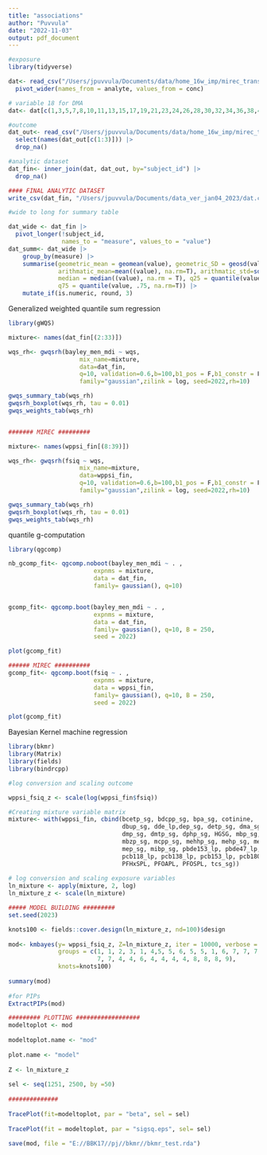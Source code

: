 ```yaml
---
title: "associations"
author: "Puvvula"
date: "2022-11-03"
output: pdf_document
---
```


```r
#exposure
library(tidyverse)

dat<- read_csv("/Users/jpuvvula/Documents/data/home_16w_imp/mirec_transf/home_exp_fin.csv") |>
  pivot_wider(names_from = analyte, values_from = conc)

# variable 18 for DMA
dat<- dat[c(1,3,5,7,8,10,11,13,15,17,19,21,23,24,26,28,30,32,34,36,38,40,41:50,52)] 

#outcome
dat_out<- read_csv("/Users/jpuvvula/Documents/data/home_16w_imp/mirec_transf/outcome_wide.csv") |>
  select(names(dat_out[c(1:3)])) |>
  drop_na()

#analytic dataset
dat_fin<- inner_join(dat, dat_out, by="subject_id") |>
  drop_na()

#### FINAL ANALYTIC DATASET
write_csv(dat_fin, "/Users/jpuvvula/Documents/data_ver_jan04_2023/dat.csv")

#wide to long for summary table

dat_wide <- dat_fin |> 
  pivot_longer(!subject_id,
               names_to = "measure", values_to = "value")
dat_summ<- dat_wide |> 
    group_by(measure) |>
    summarise(geometric_mean = geomean(value), geometric_SD = geosd(value),
              arithmatic_mean=mean((value), na.rm=T), arithmatic_std=sd((value), na.rm = T),
              median = median((value), na.rm = T), q25 = quantile(value, .25, na.rm=T),
              q75 = quantile(value, .75, na.rm=T)) |>
    mutate_if(is.numeric, round, 3)
```

Generalized weighted quantile sum regression
```r
library(gWQS)

mixture<- names(dat_fin[(2:33)])

wqs_rh<- gwqsrh(bayley_men_mdi ~ wqs,
                    mix_name=mixture,
                    data=dat_fin,
                    q=10, validation=0.6,b=100,b1_pos = F,b1_constr = F,
                    family="gaussian",zilink = log, seed=2022,rh=10)

gwqs_summary_tab(wqs_rh)
gwqsrh_boxplot(wqs_rh, tau = 0.01)
gwqs_weights_tab(wqs_rh)


####### MIREC #########

mixture<- names(wppsi_fin[(8:39)])

wqs_rh<- gwqsrh(fsiq ~ wqs,
                    mix_name=mixture,
                    data=wppsi_fin,
                    q=10, validation=0.6,b=100,b1_pos = F,b1_constr = F,
                    family="gaussian",zilink = log, seed=2022,rh=10)

gwqs_summary_tab(wqs_rh)
gwqsrh_boxplot(wqs_rh, tau = 0.01)
gwqs_weights_tab(wqs_rh)

```

quantile g-computation
```r
library(qgcomp)

nb_gcomp_fit<- qgcomp.noboot(bayley_men_mdi ~ . ,
                        expnms = mixture,
                        data = dat_fin,
                        family= gaussian(), q=10)


gcomp_fit<- qgcomp.boot(bayley_men_mdi ~ . ,
                        expnms = mixture,
                        data = dat_fin,
                        family= gaussian(), q=10, B = 250,
                        seed = 2022)

plot(gcomp_fit)

###### MIREC ##########
gcomp_fit<- qgcomp.boot(fsiq ~ . ,
                        expnms = mixture,
                        data = wppsi_fin,
                        family= gaussian(), q=10, B = 250,
                        seed = 2022)

plot(gcomp_fit)


```

Bayesian Kernel machine regression
```r
library(bkmr)
library(Matrix)
library(fields)
library(bindrcpp)

#log conversion and scaling outcome

wppsi_fsiq_z <- scale(log(wppsi_fin$fsiq))

#Creating mixture variable matrix
mixture<- with(wppsi_fin, cbind(bcetp_sg, bdcpp_sg, bpa_sg, cotinine,
                                dbup_sg, dde_lp,dep_sg, detp_sg, dma_sg,
                                dmp_sg, dmtp_sg, dphp_sg, HGSG, mbp_sg,
                                mbzp_sg, mcpp_sg, mehhp_sg, mehp_sg, meohp_sg,
                                mep_sg, mibp_sg, pbde153_lp, pbde47_lp, PBSG,
                                pcb118_lp, pcb138_lp, pcb153_lp, pcb180_lp,
                                PFHxSPL, PFOAPL, PFOSPL, tcs_sg))
 
# log conversion and scaling exposure variables
ln_mixture <- apply(mixture, 2, log) 
ln_mixture_z <- scale(ln_mixture) 

##### MODEL BUILDING #########
set.seed(2023)

knots100 <- fields::cover.design(ln_mixture_z, nd=100)$design
 
mod<- kmbayes(y= wppsi_fsiq_z, Z=ln_mixture_z, iter = 10000, verbose = T,  varsel = T,
              groups = c(1, 1, 2, 3, 1, 4,5, 5, 6, 5, 5, 1, 6, 7, 7, 7, 7, 7, 7,
                         7, 7, 4, 4, 6, 4, 4, 4, 4, 8, 8, 8, 9),
              knots=knots100)
 
summary(mod)
 
#for PIPs
ExtractPIPs(mod)

######### PLOTTING ##################
modeltoplot <- mod
 
modeltoplot.name <- "mod"
 
plot.name <- "model"
 
Z <- ln_mixture_z
 
sel <- seq(1251, 2500, by =50)
 
##############
 
TracePlot(fit=modeltoplot, par = "beta", sel = sel)
 
TracePlot(fit = modeltoplot, par = "sigsq.eps", sel= sel)
 
save(mod, file = "E://BBK17//pj//bkmr//bkmr_test.rda")
```




